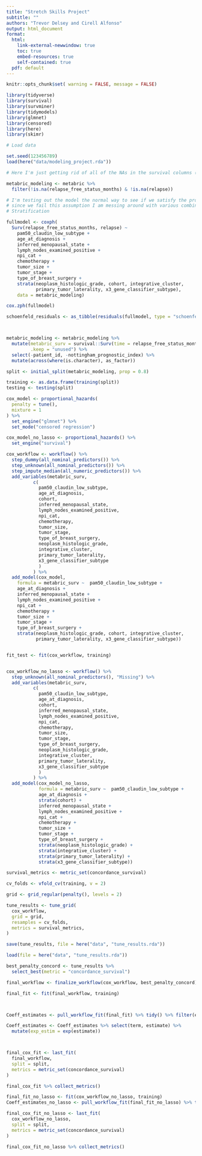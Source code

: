 ```yaml
---
title: "Stretch Skills Project"
subtitle: ""
authors: "Trevor Delsey and Cirell Alfonso"
output: html_document
format: 
  html: 
    link-external-newwindow: true
    toc: true
    embed-resources: true
    self-contained: true
  pdf: default 
---
```


```r
knitr::opts_chunk$set( warning = FALSE, message = FALSE)
```
``` r
library(tidyverse)
library(survival)
library(survminer)
library(tidymodels)
library(glmnet)
library(censored)
library(here)
library(skimr)
```

```r
# Load data

set.seed(123456789)
load(here("data/modeling_project.rda"))

# Here I'm just getting rid of all of the NAs in the survival columns (not censored data just the ones actually listed as NA)

metabric_modeling <- metabric %>% 
  filter(!is.na(relapse_free_status_months) & !is.na(relapse))

```

```r

# I'm testing out the model the normal way to see if we satisfy the proportional hazards assumption, 
# since we fail this assumption I am messing around with various combinations of time varying covariates and 
# Stratification

fullmodel <- coxph(
  Surv(relapse_free_status_months, relapse) ~ 
    pam50_claudin_low_subtype +
    age_at_diagnosis +
    inferred_menopausal_state +
    lymph_nodes_examined_positive +
    npi_cat +
    chemotherapy +
    tumor_size +
    tumor_stage +
    type_of_breast_surgery + 
    strata(neoplasm_histologic_grade, cohort, integrative_cluster,
           primary_tumor_laterality, x3_gene_classifier_subtype),
    data = metabric_modeling)

cox.zph(fullmodel)

schoenfeld_residuals <- as_tibble(residuals(fullmodel, type = "schoenfeld"), )



metabric_modeling <- metabric_modeling %>% 
  mutate(metabric_surv = survival::Surv(time = relapse_free_status_months + .001, event = relapse == 1), 
         .keep = "unused") %>% 
  select(-patient_id, -nottingham_prognostic_index) %>% 
  mutate(across(where(is.character), as_factor)) 

```

```r
split <- initial_split(metabric_modeling, prop = 0.8)

training <- as.data.frame(training(split))
testing <- testing(split)

```

```r
cox_model <- proportional_hazards(
  penalty = tune(), 
  mixture = 1
) %>% 
  set_engine("glmnet") %>% 
  set_mode("censored regression")

cox_model_no_lasso <- proportional_hazards() %>% 
  set_engine("survival")

```

```r
cox_workflow <- workflow() %>%
  step_dummy(all_nominal_predictors()) %>% 
  step_unknown(all_nominal_predictors()) %>% 
  step_impute_median(all_numeric_predictors()) %>% 
  add_variables(metabric_surv, 
          c(
            pam50_claudin_low_subtype,
            age_at_diagnosis,
            cohort,
            inferred_menopausal_state,
            lymph_nodes_examined_positive,
            npi_cat,
            chemotherapy,
            tumor_size,
            tumor_stage,
            type_of_breast_surgery,
            neoplasm_histologic_grade,
            integrative_cluster,
            primary_tumor_laterality,
            x3_gene_classifier_subtype
            )
          ) %>% 
  add_model(cox_model, 
    formula = metabric_surv ~  pam50_claudin_low_subtype +
    age_at_diagnosis +
    inferred_menopausal_state +
    lymph_nodes_examined_positive +
    npi_cat +
    chemotherapy +
    tumor_size +
    tumor_stage +
    type_of_breast_surgery + 
    strata(neoplasm_histologic_grade, cohort, integrative_cluster,
           primary_tumor_laterality, x3_gene_classifier_subtype))


fit_test <- fit(cox_workflow, training)


cox_workflow_no_lasso <- workflow() %>%
  step_unknown(all_nominal_predictors(), "Missing") %>% 
  add_variables(metabric_surv, 
          c(
            pam50_claudin_low_subtype,
            age_at_diagnosis,
            cohort,
            inferred_menopausal_state,
            lymph_nodes_examined_positive,
            npi_cat,
            chemotherapy,
            tumor_size,
            tumor_stage,
            type_of_breast_surgery,
            neoplasm_histologic_grade,
            integrative_cluster,
            primary_tumor_laterality,
            x3_gene_classifier_subtype
            )
          ) %>% 
  add_model(cox_model_no_lasso,
            formula = metabric_surv ~  pam50_claudin_low_subtype +
            age_at_diagnosis +
            strata(cohort) +
            inferred_menopausal_state +
            lymph_nodes_examined_positive +
            npi_cat +
            chemotherapy +
            tumor_size +
            tumor_stage +
            type_of_breast_surgery + 
            strata(neoplasm_histologic_grade) +
            strata(integrative_cluster) +
            strata(primary_tumor_laterality) +
            strata(x3_gene_classifier_subtype))

```

```r
survival_metrics <- metric_set(concordance_survival)

cv_folds <- vfold_cv(training, v = 2)

grid <- grid_regular(penalty(), levels = 2)

tune_results <- tune_grid(
  cox_workflow,
  grid = grid,
  resamples = cv_folds,
  metrics = survival_metrics,
)

save(tune_results, file = here("data", "tune_results.rda"))

load(file = here("data", "tune_results.rda"))

best_penalty_concord <- tune_results %>%
  select_best(metric = "concordance_survival")


```

```r
final_workflow <- finalize_workflow(cox_workflow, best_penalty_concord)

final_fit <- fit(final_workflow, training)



Coeff_estimates <- pull_workflow_fit(final_fit) %>% tidy() %>% filter(estimate != 0)

Coeff_estimates <- Coeff_estimates %>% select(term, estimate) %>% 
  mutate(exp_estim = exp(estimate))



final_cox_fit <- last_fit(
  final_workflow, 
  split = split,
  metrics = metric_set(concordance_survival) 
)

final_cox_fit %>% collect_metrics()
```

```r
final_fit_no_lasso <- fit(cox_workflow_no_lasso, training)
Coeff_estimates_no_lasso <- pull_workflow_fit(final_fit_no_lasso) %>% tidy()

final_cox_fit_no_lasso <- last_fit(
  cox_workflow_no_lasso, 
  split = split,
  metrics = metric_set(concordance_survival) 
)

final_cox_fit_no_lasso %>% collect_metrics()
```

